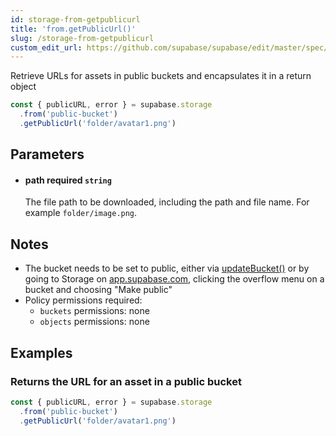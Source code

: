 ```yaml
---
id: storage-from-getpublicurl
title: 'from.getPublicUrl()'
slug: /storage-from-getpublicurl
custom_edit_url: https://github.com/supabase/supabase/edit/master/spec/supabase_js_v2_legacy.yml
---
```



Retrieve URLs for assets in public buckets and encapsulates it in a return object

```js
const { publicURL, error } = supabase.storage
  .from('public-bucket')
  .getPublicUrl('folder/avatar1.png')
```

## Parameters

<ul className="method-list-group">
  
<li className="method-list-item">
  <h4 className="method-list-item-label">
    <span className="method-list-item-label-name">
      path
    </span>
    <span className="method-list-item-label-badge required">
      required
    </span>
    <span className="method-list-item-validation">
      <code>string</code>
    </span>
  </h4>
  <div class="method-list-item-description">

The file path to be downloaded, including the path and file name. For example `folder/image.png`.

  </div>
  
</li>

</ul>

## Notes

- The bucket needs to be set to public, either via [updateBucket()](/docs/reference/javascript/storage-updatebucket) or by going to Storage on [app.supabase.com](https://app.supabase.com), clicking the overflow menu on a bucket and choosing "Make public"
- Policy permissions required:
  - `buckets` permissions: none
  - `objects` permissions: none

## Examples

### Returns the URL for an asset in a public bucket

```js
const { publicURL, error } = supabase.storage
  .from('public-bucket')
  .getPublicUrl('folder/avatar1.png')
```
